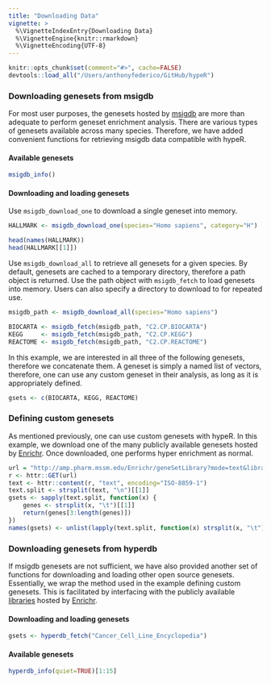 ```yaml
---
title: "Downloading Data"
vignette: >
  %\VignetteIndexEntry{Downloading Data}
  %\VignetteEngine{knitr::rmarkdown}
  %\VignetteEncoding{UTF-8}
---
```


```r
knitr::opts_chunk$set(comment="#>", cache=FALSE)
devtools::load_all("/Users/anthonyfederico/GitHub/hypeR")
```

### Downloading genesets from msigdb
For most user purposes, the genesets hosted by [msigdb](https://software.broadinstitute.org/gsea/msigdb/collections.jsp) are more than adequate to perform geneset enrichment analysis. There are various types of genesets available across many species. Therefore, we have added convenient functions for retrieving msigdb data compatible with hypeR.

#### Available genesets
```r

msigdb_info()

```

#### Downloading and loading genesets
Use `msigdb_download_one` to download a single geneset into memory.
```r

HALLMARK <- msigdb_download_one(species="Homo sapiens", category="H")

```

```r

head(names(HALLMARK))
head(HALLMARK[[1]])

```

Use `msigdb_download_all` to retrieve all genesets for a given species. By default, genesets are cached to a temporary directory, therefore a path object is returned. Use the path object with `msigdb_fetch` to load genesets into memory. Users can also specify a directory to download to for repeated use.
```r

msigdb_path <- msigdb_download_all(species="Homo sapiens")

BIOCARTA <- msigdb_fetch(msigdb_path, "C2.CP.BIOCARTA")
KEGG     <- msigdb_fetch(msigdb_path, "C2.CP.KEGG")
REACTOME <- msigdb_fetch(msigdb_path, "C2.CP.REACTOME")

```

In this example, we are interested in all three of the following genesets, therefore we concatenate them. A geneset is simply a named list of vectors, therefore, one can use any custom geneset in their analysis, as long as it is appropriately defined.
```r

gsets <- c(BIOCARTA, KEGG, REACTOME)

```

### Defining custom genesets
As mentioned previously, one can use custom genesets with hypeR. In this example, we download one of the many publicly available genesets hosted by [Enrichr](https://amp.pharm.mssm.edu/Enrichr/). Once downloaded, one performs hyper enrichment as normal.
```r

url = "http://amp.pharm.mssm.edu/Enrichr/geneSetLibrary?mode=text&libraryName=Cancer_Cell_Line_Encyclopedia"
r <- httr::GET(url)
text <- httr::content(r, "text", encoding="ISO-8859-1")
text.split <- strsplit(text, "\n")[[1]]
gsets <- sapply(text.split, function(x) {
    genes <- strsplit(x, "\t")[[1]]
    return(genes[3:length(genes)])
})
names(gsets) <- unlist(lapply(text.split, function(x) strsplit(x, "\t")[[1]][1]))

```

### Downloading genesets from hyperdb
If msigdb genesets are not sufficient, we have also provided another set of functions for downloading and loading other open source genesets. Essentially, we wrap the method used in the example defining custom genesets. This is facilitated by interfacing with the publicly available [libraries](https://amp.pharm.mssm.edu/Enrichr/#stats) hosted by [Enrichr](https://amp.pharm.mssm.edu/Enrichr/).

#### Downloading and loading genesets
```r

gsets <- hyperdb_fetch("Cancer_Cell_Line_Encyclopedia")

```

#### Available genesets
```r

hyperdb_info(quiet=TRUE)[1:15]

```
